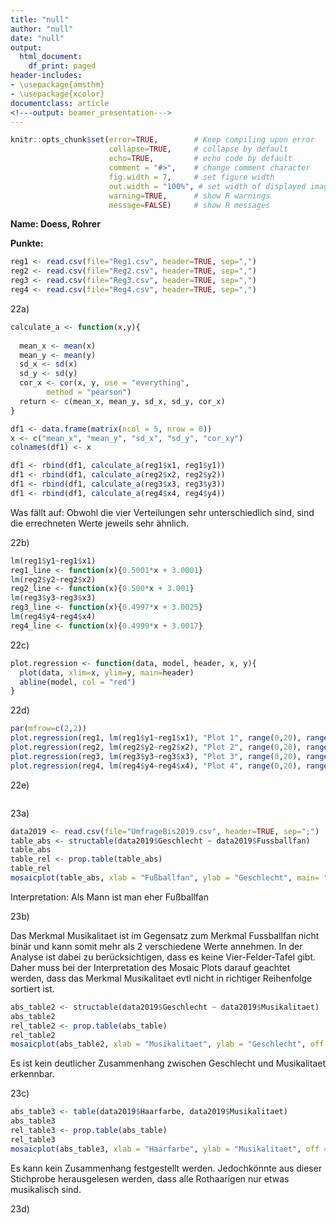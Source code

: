 ```yaml
---
title: "null"
author: "null"
date: "null"
output:
  html_document:
    df_print: paged
header-includes:
- \usepackage{amsthm}
- \usepackage{xcolor}
documentclass: article
<!---output: beamer_presentation--->
---
```






<!--- Below are global settings for knitr. You can override any of them by adding the changes to individual chunks --->

```r
knitr::opts_chunk$set(error=TRUE,        # Keep compiling upon error
                      collapse=TRUE,     # collapse by default
                      echo=TRUE,         # echo code by default
                      comment = "#>",    # change comment character
                      fig.width = 7,     # set figure width
                      out.width = "100%", # set width of displayed images
                      warning=TRUE,      # show R warnings
                      message=FALSE)     # show R messages
```


<!--- Solution Region --->
<style>
#solution {
  background-color: #8FBC8F;
  border-style: solid;
  border-color: blue;
  margin-left: 20px;
  margin-bottom: 15px;
  padding: 5px;
}
</style>



<!---**Wintersemester 2016 |Studiengang Data Science | Hochschule Darmstadt **--->




\theoremstyle{definition}
\newtheorem{auf}{Aufgabe}

\newcommand{\R}{{\sffamily R} }

\begin{centering}
%\vspace{-2 cm}
\Huge
{\bf ?bung 10}\\
\Large
Explorative Datenanalyse und Visualisierung\\
\normalsize
Wintersemester 2019\\
S. D?hler, B. Nedic (FBMN, h\_da)\\
\end{centering}


\hrulefill

**Name: Doess, Rohrer**

**Punkte:**

\hrulefill


\setcounter{auf}{21} 
\begin{auf}
Auf der Moodle-Seite zur Vorlesung finden Sie 4 verschiedene zweidimensionale Datens?tze.
\begin{itemize}
    \item[a)] Ermitteln Sie in jedem Fall $\overline{x},\overline{y},s_x,s_y$ und $r_{xy}$. Was f?llt Ihnen auf?
    \item[b)] Ermitteln Sie in allen 4 F?llen das Regressionsmodel und die Regressionsgerade. Benutzen Sie hierf?r den {\ttfamily lm}-Befehl.
    \item[c)] Schreiben Sie eine Funktion {\ttfamily plot.regression}. Als Argumente sollen dieser Funktion ?bergeben werden:
    \begin{itemize}
          \item {\ttfamily daten}: Ein Datensatz
          \item {\ttfamily model}: Das zugeh?rige {\ttfamily lm}-Objekt
          \item {\ttfamily header}: Eine ?berschrift
          \item {\ttfamily x.lim,y.lim}: Wertebereich der $x$- und $y$-Achse
    \end{itemize}
    Als Output soll die Funktion einen Scatterplot der Daten (auf den ?bergebenen Wertebereichenen) mit zugeh?riger Regressionsgerade sowie eines Titels liefern.
    \item[d)] Plotten Sie die 4 Scatterplots inklusive ihrer Regressionsgeraden in einem gemeinsamen Grafikpanel. Benutzen Sie die Funktion {\ttfamily plot.regression}. 
    \item[e)] F?hren Sie f?r die 4 Datens?tze jeweils eine Residuenanalyse durch und interpretieren Sie die Ergebnisse.
\end{itemize}
Interpretieren Sie die Ergebnisse.
\end{auf}

\paragraph{L?sung} <!---Hier Schreiben Sie--->



\paragraph{Anmerkungen/Korrektur} <!---Hier schreibt der Tutor--->

\textcolor{gray}{\hrulefill}

\begin{auf}
Arbeiten Sie weiter an dem Datensatz {\ttfamily UmfrageBis2019.csv} (s. Aufgabe 21).
\begin{itemize}
    \item[a)] Untersuchen Sie, ob und wenn ja, welcher Zusammenhang zwischen den Merkmalen 'Fussballfan' und 'Geschlecht' besteht. Erzeugen Sie hierzu eine Vierfeldertafel und einen Mosaicplot mit geeigneten R-Befehlen.
    \item[b)] Untersuchen Sie, die gleiche Fragestellung wie in a) bei  den Merkmalen 'Musikalitaet' und 'Geschlecht'. Was unterscheidet das Merkmal 'Musikalitaet' vom Merkmal 'Fussballfan'? Wie sollte man das in der Analyse ber?cksichtigen?
    \item[c)] Untersuchen Sie, die gleiche Fragestellung wie in a) bei  den Merkmalen 'Musikalitaet' und 'Haarfarbe'.
    \item[d)] In welchen der 3 obigen Situation scheint der Mosaicplot am ehesten auf Unabh?ngigkeit der Merkmale hinzudeuten? Begr?nden Sie Ihre Antwort!
\end{itemize}
\end{auf}


   
\paragraph{L?sung} <!---Hier Schreiben Sie--->

```r
reg1 <- read.csv(file="Reg1.csv", header=TRUE, sep=",")
reg2 <- read.csv(file="Reg2.csv", header=TRUE, sep=",")
reg3 <- read.csv(file="Reg3.csv", header=TRUE, sep=",")
reg4 <- read.csv(file="Reg4.csv", header=TRUE, sep=",")
```
22a)

```r
calculate_a <- function(x,y){
  
  mean_x <- mean(x)
  mean_y <- mean(y)
  sd_x <- sd(x)
  sd_y <- sd(y)
  cor_x <- cor(x, y, use = "everything",
        method = "pearson")
  return <- c(mean_x, mean_y, sd_x, sd_y, cor_x)
}

df1 <- data.frame(matrix(ncol = 5, nrow = 0))
x <- c("mean_x", "mean_y", "sd_x", "sd_y", "cor_xy")
colnames(df1) <- x

df1 <- rbind(df1, calculate_a(reg1$x1, reg1$y1))
df1 <- rbind(df1, calculate_a(reg2$x2, reg2$y2))
df1 <- rbind(df1, calculate_a(reg3$x3, reg3$y3))
df1 <- rbind(df1, calculate_a(reg4$x4, reg4$y4))

```
Was fällt auf: Obwohl die vier Verteilungen sehr unterschiedlich sind, sind die errechneten Werte jeweils sehr ähnlich.

22b)

```r
lm(reg1$y1~reg1$x1)
reg1_line <- function(x){0.5001*x + 3.0001}
lm(reg2$y2~reg2$x2)
reg2_line <- function(x){0.500*x + 3.001}
lm(reg3$y3~reg3$x3)
reg3_line <- function(x){0.4997*x + 3.0025}
lm(reg4$y4~reg4$x4)
reg4_line <- function(x){0.4999*x + 3.0017}
```
22c) 

```r
plot.regression <- function(data, model, header, x, y){
  plot(data, xlim=x, ylim=y, main=header)
  abline(model, col = "red")
}
```

22d)

```r
par(mfrow=c(2,2))
plot.regression(reg1, lm(reg1$y1~reg1$x1), "Plot 1", range(0,20), range(0,13))
plot.regression(reg2, lm(reg2$y2~reg2$x2), "Plot 2", range(0,20), range(0,13))
plot.regression(reg3, lm(reg3$y3~reg3$x3), "Plot 3", range(0,20), range(0,13))
plot.regression(reg4, lm(reg4$y4~reg4$x4), "Plot 4", range(0,20), range(0,13))
```
22e)
 
```r
```

23a)

```r
data2019 <- read.csv(file="UmfrageBis2019.csv", header=TRUE, sep=";")
table_abs <- structable(data2019$Geschlecht ~ data2019$Fussballfan)
table_abs
table_rel <- prop.table(table_abs)
table_rel
mosaicplot(table_abs, xlab = "Fußballfan", ylab = "Geschlecht", main= "Mosaic: Geschlecht~Fussballfan")
```
Interpretation: Als Mann ist man eher Fußballfan

23b)

Das Merkmal Musikalitaet ist im Gegensatz zum Merkmal Fussballfan nicht binär und kann somit mehr als 2 verschiedene Werte annehmen. In der Analyse ist dabei zu berücksichtigen, dass es keine Vier-Felder-Tafel gibt. Daher muss bei der Interpretation des Mosaic Plots darauf geachtet werden, dass das Merkmal Musikalitaet evtl nicht in richtiger Reihenfolge sortiert ist.
```r
abs_table2 <- structable(data2019$Geschlecht ~ data2019$Musikalitaet)
abs_table2
rel_table2 <- prop.table(abs_table)
rel_table2
mosaicplot(abs_table2, xlab = "Musikalitaet", ylab = "Geschlecht", off = 5, main = "Mosaic: Geschlecht~ Musiaklitaet")
```
Es ist kein deutlicher Zusammenhang zwischen Geschlecht und Musikalitaet erkennbar.

23c)

```r
abs_table3 <- table(data2019$Haarfarbe, data2019$Musikalitaet)
abs_table3
rel_table3 <- prop.table(abs_table)
rel_table3
mosaicplot(abs_table3, xlab = "Haarfarbe", ylab = "Musikalitaet", off = 25, main = "Mosaic: Musikalitaet ~ Haarfarbe")
```
Es kann kein Zusammenhang festgestellt werden. Jedochkönnte aus dieser Stichprobe herausgelesen werden, dass alle Rothaarigen nur etwas musikalisch sind.

23d)

\paragraph{Anmerkungen/Korrektur} <!---Hier schreibt der Tutor--->

\textcolor{gray}{\hrulefill}


